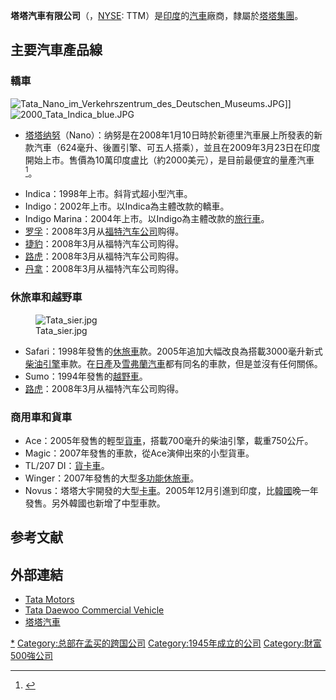 {{Refimprove|time=2018-01-22T12:17:57+00:00}}
{{noteTA
|1=zh-hans:路虎;zh-hk:越野路華;zh-tw:荒原路華;
|2=zh-hans:戴姆勒;zh-hk:丹拿;zh-tw:戴姆勒;
}}
{{Infobox_Company
|company_name  = 塔塔汽車公司
|company_name_en  = Tata Motors Limited
|logo  = Tata_Motors.svg
|company_type  = 公開上市
| traded_as = {{BSE|500570}}<br />{{NSE|TATAMOTORS}}<br />{{nyse|TTM}}<br />[[BSE_SENSEX|BSE SENSEX成分股]]
|company_slogan =
|foundation    = 1945年
|location      = {{IND}}[[孟買|孟買]]
|key_people    = Natarajan Chandrasekaran （董事长）
|num_employees = 66,593 (2014)
|industry      = [[汽車|汽車]]
|products      = [[汽車|汽車]] 
|subsid        = [[捷豹路虎|捷豹路虎]]<br>[[Tata_Marcopolo|Tata Marcopolo]] (51%)<br>[[塔塔大宇商用车|Tata Daewoo]]<br>[[Tata_Hispano|Tata Hispano]]
| parent          = [[塔塔集团|塔塔集团]]34.7%
| revenue          =  {{profit}} {{INRConvert|2.697|t}} (2016)<ref name=FY>{{cite web|title=Tata Motors Financial Statements|url=https://www.google.com/finance?q=NYSE%3ATTM&fstype=ii&ei=g02lWLDdL8XQugSygLuwDA|access-date=2017-07-19|archive-date=2017-02-16|archive-url=https://web.archive.org/web/20170216232301/https://www.google.com/finance?q=NYSE%3ATTM&fstype=ii&ei=g02lWLDdL8XQugSygLuwDA|dead-url=no}}</ref>
| operating_income = {{loss}} {{INRConvert|216.5|b}} (2016)<ref name=FY/>
| net_income       = {{loss}} {{INRConvert|95.88|b}} (2016)<ref name=FY/>
| assets           = {{profit}} {{INRConvert|2.619|t}} (2016)<ref name=FY/>
| equity           = {{profit}} {{INRConvert|763.5|b}} (2016)<ref name=FY/>
| homepage = [http://www.tatamotors.com/ tatamotors.com]
}}
'''塔塔汽車有限公司'''（{{lang-en|Tata Motors Limited}}，[[NYSE|NYSE]]: TTM）是[[印度|印度]]的[[汽車|汽車]]廠商，隸屬於[[塔塔集團|塔塔集團]]。

== 主要汽車產品線 ==

=== 轎車 ===
[[File:Tata_Nano_im_Verkehrszentrum_des_Deutschen_Museums.JPG|thumb]]]]
[[File:2000_Tata_Indica_blue.JPG|thumb]]
*[[塔塔纳努|塔塔纳努]]（Nano）：纳努是在2008年1月10日時於新德里汽車展上所發表的新款汽車（624毫升、後置引擎、可五人搭乘），並且在2009年3月23日在印度開始上市。售價為10萬印度盧比（約2000美元），是目前最便宜的量產汽車<ref>{{cite news| title=塔塔推出全世界最便宜的汽车 | date=Mar 23, 2009 | publisher= | url =http://www.voanews.com/chinese/n2009-03-23-voa13.cfm | work =VOA | pages = | accessdate = 2009-03-23 | language = }}</ref>。

*Indica：1998年上市。斜背式超小型汽車。
*Indigo：2002年上市。以Indica為主體改款的轎車。
*Indigo Marina：2004年上市。以Indigo為主體改款的[[旅行車|旅行車]]。
*[[罗孚_(汽车品牌)|罗孚]]：2008年3月从[[福特汽车公司|福特汽车公司]]购得。
*[[捷豹|捷豹]]：2008年3月从福特汽车公司购得。
*[[路虎|路虎]]：2008年3月从福特汽车公司购得。
*[[丹拿_(英國)|丹拿]]：2008年3月从福特汽车公司购得。

=== 休旅車和越野車 ===
[[File:Tata_sier.jpg|thumb]]
* Safari：1998年發售的[[休旅車|休旅車]]款。2005年追加大幅改良為搭載3000毫升新式[[柴油引擎|柴油引擎]]車款。在[[日產途樂|日產]]及[[雪佛蘭|雪弗蘭汽車]]都有同名的車款，但是並沒有任何關係。
* Sumo：1994年發售的[[越野車|越野車]]。
*[[路虎|路虎]]：2008年3月从福特汽车公司购得。

=== 商用車和貨車 ===
*Ace：2005年發售的輕型[[貨車|貨車]]，搭載700毫升的柴油引擎，載重750公斤。
*Magic：2007年發售的車款，從Ace演伸出來的小型貨車。
*TL/207 DI：[[皮卡|貨卡車]]。
*Winger：2007年發售的大型[[多功能休旅車|多功能休旅車]]。
*Novus：塔塔大宇開發的大型[[卡車|卡車]]。2005年12月引進到印度，比[[韓國|韓國]]晚一年發售。另外韓國也新增了中型車款。

==参考文献==
{{reflist}}
== 外部連結 ==
{{Commonscat|Tata_vehicles}}
* [http://www.tatamotors.com/ Tata Motors] {{Wayback|url=http://www.tatamotors.com/ |date=20070306184953 }}
* [http://www.tata-daewoo.com/ Tata Daewoo Commercial Vehicle] {{Wayback|url=http://www.tata-daewoo.com/ |date=20071226180558 }}
* [https://web.archive.org/web/20080331120526/http://www.indokeizai.com/comp/prof/TataMot.htm 塔塔汽車]

{{客车制造商}}
{{塔塔汽车}}

[[Category:塔塔汽車|*]]
[[Category:总部在孟买的跨国公司|Category:总部在孟买的跨国公司]]
[[Category:1945年成立的公司|Category:1945年成立的公司]]
[[Category:財富500強公司|Category:財富500強公司]]